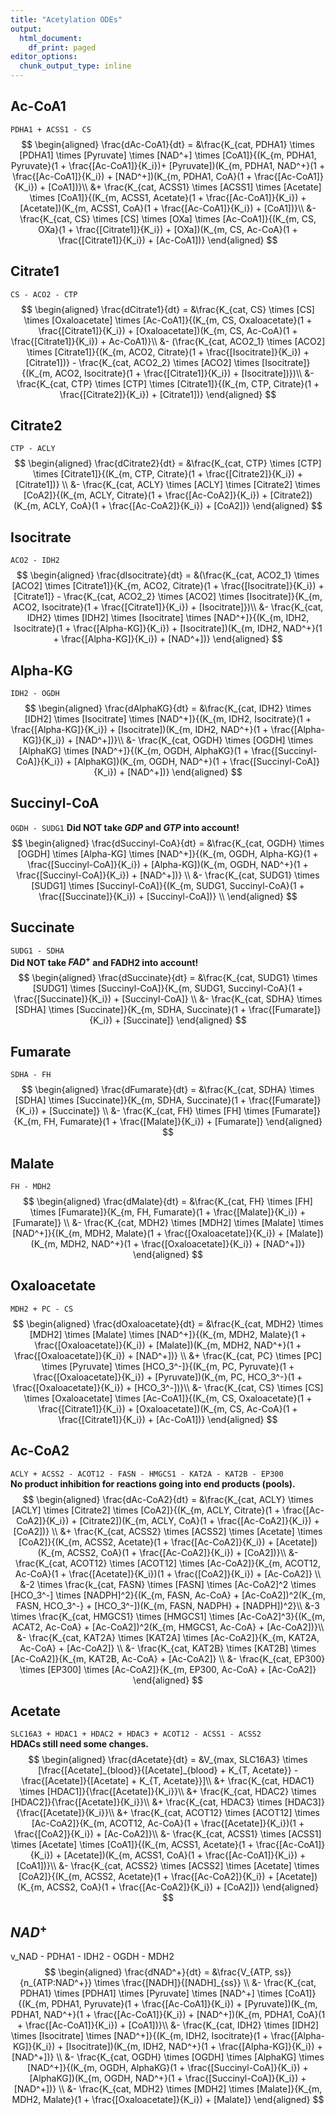 ---
title: "Acetylation ODEs"
output:
  html_document:
    df_print: paged
editor_options: 
  chunk_output_type: inline
---

## Ac-CoA1
`PDHA1 + ACSS1 - CS`
$$
\begin{aligned}
\frac{dAc-CoA1}{dt} = &\frac{K_{cat, PDHA1} \times [PDHA1] \times [Pyruvate] \times [NAD^+] \times [CoA1]}{(K_{m, PDHA1, Pyruvate}(1 + \frac{[Ac-CoA1]}{K_i})+ [Pyruvate])(K_{m, PDHA1, NAD^+}(1 + \frac{[Ac-CoA1]}{K_i}) + [NAD^+])(K_{m, PDHA1, CoA}(1 + \frac{[Ac-CoA1]}{K_i}) + [CoA1])}\\
&+ \frac{K_{cat, ACSS1} \times [ACSS1] \times [Acetate] \times [CoA1]}{(K_{m, ACSS1, Acetate}(1 + \frac{[Ac-CoA1]}{K_i}) + [Acetate])(K_{m, ACSS1, CoA}(1 + \frac{[Ac-CoA1]}{K_i}) + [CoA1])}\\
&- \frac{K_{cat, CS} \times [CS] \times [OXa] \times [Ac-CoA1]}{(K_{m, CS, OXa}(1 + \frac{[Citrate1]}{K_i}) + [OXa])(K_{m, CS, Ac-CoA}(1 + \frac{[Citrate1]}{K_i}) + [Ac-CoA1])}
\end{aligned}
$$


## Citrate1
`CS - ACO2 - CTP`
$$
\begin{aligned}
\frac{dCitrate1}{dt} = &\frac{K_{cat, CS} \times [CS] \times [Oxaloacetate] \times [Ac-CoA1]}{(K_{m, CS, Oxaloacetate}(1 + \frac{[Citrate1]}{K_i}) + [Oxaloacetate])(K_{m, CS, Ac-CoA}(1 + \frac{[Citrate1]}{K_i}) + Ac-CoA1)}\\
&- (\frac{K_{cat, ACO2_1} \times [ACO2] \times [Citrate1]}{(K_{m, ACO2, Citrate}(1 + \frac{[Isocitrate]}{K_i}) + [Citrate1])} - \frac{K_{cat, ACO2_2} \times [ACO2] \times [Isocitrate]}{(K_{m, ACO2, Isocitrate}(1 + \frac{[Citrate1]}{K_i}) + [Isocitrate])})\\
&- \frac{K_{cat, CTP} \times [CTP] \times [Citrate1]}{(K_{m, CTP, Citrate}(1 + \frac{[Citrate2]}{K_i}) + [Citrate1])}
\end{aligned}
$$

## Citrate2
`CTP - ACLY`
$$
\begin{aligned}
\frac{dCitrate2}{dt} = &\frac{K_{cat, CTP} \times [CTP] \times [Citrate1]}{(K_{m, CTP, Citrate}(1 + \frac{[Citrate2]}{K_i}) + [Citrate1])} \\
&- \frac{K_{cat, ACLY} \times [ACLY] \times [Citrate2] \times [CoA2]}{(K_{m, ACLY, Citrate}(1 + \frac{[Ac-CoA2]}{K_i}) + [Citrate2])(K_{m, ACLY, CoA}(1 + \frac{[Ac-CoA2]}{K_i}) + [CoA2])}
\end{aligned}
$$





## Isocitrate
`ACO2 - IDH2`
$$
\begin{aligned}
\frac{dIsocitrate}{dt} = &(\frac{K_{cat, ACO2_1} \times [ACO2] \times [Citrate1]}{K_{m, ACO2, Citrate}(1 + \frac{[Isocitrate]}{K_i}) + [Citrate1]} - \frac{K_{cat, ACO2_2} \times [ACO2] \times [Isocitrate]}{K_{m, ACO2, Isocitrate}(1 + \frac{[Citrate1]}{K_i}) + [Isocitrate]})\\
&- \frac{K_{cat, IDH2} \times [IDH2] \times [Isocitrate] \times [NAD^+]}{(K_{m, IDH2, Isocitrate}(1 + \frac{[Alpha-KG]}{K_i}) + [Isocitrate])(K_{m, IDH2, NAD^+}(1 + \frac{[Alpha-KG]}{K_i}) + [NAD^+])}
\end{aligned}
$$


## Alpha-KG
`IDH2 - OGDH`
$$
\begin{aligned}
\frac{dAlphaKG}{dt} = &\frac{K_{cat, IDH2} \times [IDH2] \times [Isocitrate] \times [NAD^+]}{(K_{m, IDH2, Isocitrate}(1 + \frac{[Alpha-KG]}{K_i}) + [Isocitrate])(K_{m, IDH2, NAD^+}(1 + \frac{[Alpha-KG]}{K_i}) + [NAD^+])}\\
&- \frac{K_{cat, OGDH} \times [OGDH] \times [AlphaKG] \times [NAD^+]}{(K_{m, OGDH, AlphaKG}(1 + \frac{[Succinyl-CoA]}{K_i}) + [AlphaKG])(K_{m, OGDH, NAD^+}(1 + \frac{[Succinyl-CoA]}{K_i}) + [NAD^+])}
\end{aligned}
$$
<P style="page-break-before: always">


## Succinyl-CoA
`OGDH - SUDG1`
**Did NOT take $GDP$ and $GTP$ into account!**
$$
\begin{aligned}
\frac{dSuccinyl-CoA}{dt} = &\frac{K_{cat, OGDH} \times [OGDH] \times [Alpha-KG] \times [NAD^+]}{(K_{m, OGDH, Alpha-KG}(1 + \frac{[Succinyl-CoA]}{K_i}) + [Alpha-KG])(K_{m, OGDH, NAD^+}(1 + \frac{[Succinyl-CoA]}{K_i}) + [NAD^+])} \\
&- \frac{K_{cat, SUDG1} \times [SUDG1] \times [Succinyl-CoA]}{(K_{m, SUDG1, Succinyl-CoA}(1 + \frac{[Succinate]}{K_i}) + [Succinyl-CoA])} \\
\end{aligned}
$$


## Succinate
`SUDG1 - SDHA`  
**Did NOT take $FAD^+$ and FADH2 into account!**
$$
\begin{aligned}
\frac{dSuccinate}{dt} = &\frac{K_{cat, SUDG1} \times [SUDG1] \times [Succinyl-CoA]}{K_{m, SUDG1, Succinyl-CoA}(1 + \frac{[Succinate]}{K_i}) + [Succinyl-CoA]} \\
&- \frac{K_{cat, SDHA} \times [SDHA] \times [Succinate]}{K_{m, SDHA, Succinate}(1 + \frac{[Fumarate]}{K_i}) + [Succinate]}
\end{aligned}
$$


## Fumarate
`SDHA - FH`
$$
\begin{aligned}
\frac{dFumarate}{dt} = &\frac{K_{cat, SDHA} \times [SDHA] \times [Succinate]}{K_{m, SDHA, Succinate}(1 + \frac{[Fumarate]}{K_i}) + [Succinate]} \\
&- \frac{K_{cat, FH} \times [FH] \times [Fumarate]}{K_{m, FH, Fumarate}(1 + \frac{[Malate]}{K_i}) + [Fumarate]}
\end{aligned}
$$


## Malate
`FH - MDH2`
$$
\begin{aligned}
\frac{dMalate}{dt} = &\frac{K_{cat, FH} \times [FH] \times [Fumarate]}{K_{m, FH, Fumarate}(1 + \frac{[Malate]}{K_i}) + [Fumarate]} \\
&- \frac{K_{cat, MDH2} \times [MDH2] \times [Malate] \times [NAD^+]}{(K_{m, MDH2, Malate}(1 + \frac{[Oxaloacetate]}{K_i}) + [Malate])(K_{m, MDH2, NAD^+}(1 + \frac{[Oxaloacetate]}{K_i}) + [NAD^+])}
\end{aligned}
$$


## Oxaloacetate
`MDH2 + PC - CS`
$$
\begin{aligned}
\frac{dOxaloacetate}{dt} = &\frac{K_{cat, MDH2} \times [MDH2] \times [Malate] \times [NAD^+]}{(K_{m, MDH2, Malate}(1 + \frac{[Oxaloacetate]}{K_i}) + [Malate])(K_{m, MDH2, NAD^+}(1 + \frac{[Oxaloacetate]}{K_i}) + [NAD^+])} \\
&+ \frac{K_{cat, PC} \times [PC] \times [Pyruvate] \times [HCO_3^-]}{(K_{m, PC, Pyruvate}(1 + \frac{[Oxaloacetate]}{K_i}) + [Pyruvate])(K_{m, PC, HCO_3^-}(1 + \frac{[Oxaloacetate]}{K_i}) + [HCO_3^-])}\\
&- \frac{K_{cat, CS} \times [CS] \times [Oxaloacetate] \times [Ac-CoA1]}{(K_{m, CS, Oxaloacetate}(1 + \frac{[Citrate1]}{K_i}) + [Oxaloacetate])(K_{m, CS, Ac-CoA}(1 + \frac{[Citrate1]}{K_i}) + [Ac-CoA1])}
\end{aligned}
$$
<P style="page-break-before: always">


## Ac-CoA2
`ACLY + ACSS2 - ACOT12 - FASN - HMGCS1 - KAT2A - KAT2B - EP300`  
**No product inhibition for reactions going into end products (pools).**
$$
\begin{aligned}
\frac{dAc-CoA2}{dt} = &\frac{K_{cat, ACLY} \times [ACLY] \times [Citrate2] \times [CoA2]}{(K_{m, ACLY, Citrate}(1 + \frac{[Ac-CoA2]}{K_i}) + [Citrate2])(K_{m, ACLY, CoA}(1 + \frac{[Ac-CoA2]}{K_i}) + [CoA2])} \\
&+ \frac{K_{cat, ACSS2} \times [ACSS2] \times [Acetate] \times [CoA2]}{(K_{m, ACSS2, Acetate}(1 + \frac{[Ac-CoA2]}{K_i}) + [Acetate])(K_{m, ACSS2, CoA}(1 + \frac{[Ac-CoA2]}{K_i}) + [CoA2])}\\
&- \frac{K_{cat, ACOT12} \times [ACOT12] \times [Ac-CoA2]}{K_{m, ACOT12, Ac-CoA}(1 + \frac{[Acetate]}{K_i})(1 + \frac{[CoA2]}{K_i}) + [Ac-CoA2]} \\
&-2 \times \frac{k_{cat, FASN} \times [FASN] \times [Ac-CoA2]^2 \times [HCO_3^-] \times [NADPH]^2}{(K_{m, FASN, Ac-CoA} + [Ac-CoA2])^2(K_{m, FASN, HCO_3^-} + [HCO_3^-])(K_{m, FASN, NADPH} + [NADPH])^2}\\
&-3 \times \frac{K_{cat, HMGCS1} \times [HMGCS1] \times [Ac-CoA2]^3}{(K_{m, ACAT2, Ac-CoA} + [Ac-CoA2])^2(K_{m, HMGCS1, Ac-CoA} + [Ac-CoA2])}\\
&- \frac{K_{cat, KAT2A} \times [KAT2A] \times [Ac-CoA2]}{K_{m, KAT2A, Ac-CoA} + [Ac-CoA2]} \\
&- \frac{K_{cat, KAT2B} \times [KAT2B] \times [Ac-CoA2]}{K_{m, KAT2B, Ac-CoA} + [Ac-CoA2]} \\
&- \frac{K_{cat, EP300} \times [EP300] \times [Ac-CoA2]}{K_{m, EP300, Ac-CoA} + [Ac-CoA2]}
\end{aligned}
$$


## Acetate
`SLC16A3 + HDAC1 + HDAC2 + HDAC3 + ACOT12 - ACSS1 - ACSS2`  
**HDACs still need some changes.**
$$
\begin{aligned}
\frac{dAcetate}{dt} = &V_{max, SLC16A3} \times [\frac{[Acetate]_{blood}}{[Acetate]_{blood} + K_{T, Acetate}} - \frac{[Acetate]}{[Acetate] + K_{T, Acetate}}]\\
&+ \frac{K_{cat, HDAC1} \times [HDAC1]}{\frac{[Acetate]}{K_i}}\\
&+ \frac{K_{cat, HDAC2} \times [HDAC2]}{\frac{[Acetate]}{K_i}}\\
&+ \frac{K_{cat, HDAC3} \times [HDAC3]}{\frac{[Acetate]}{K_i}}\\
&+ \frac{K_{cat, ACOT12} \times [ACOT12] \times [Ac-CoA2]}{K_{m, ACOT12, Ac-CoA}(1 + \frac{[Acetate]}{K_i})(1 + \frac{[CoA2]}{K_i}) + [Ac-CoA2]}\\
&- \frac{K_{cat, ACSS1} \times [ACSS1] \times [Acetate] \times [CoA1]}{(K_{m, ACSS1, Acetate}(1 + \frac{[Ac-CoA1]}{K_i}) + [Acetate])(K_{m, ACSS1, CoA}(1 + \frac{[Ac-CoA1]}{K_i}) + [CoA1])}\\
&- \frac{K_{cat, ACSS2} \times [ACSS2] \times [Acetate] \times [CoA2]}{(K_{m, ACSS2, Acetate}(1 + \frac{[Ac-CoA2]}{K_i}) + [Acetate])(K_{m, ACSS2, CoA}(1 + \frac{[Ac-CoA2]}{K_i}) + [CoA2])}
\end{aligned}
$$
<P style="page-break-before: always">


## $NAD^+$
v_NAD - PDHA1 - IDH2 - OGDH - MDH2
$$
\begin{aligned}
\frac{dNAD^+}{dt} = &\frac{V_{ATP, ss}}{n_{ATP:NAD^+}} \times \frac{[NADH]}{[NADH]_{ss}} \\
&- \frac{K_{cat, PDHA1} \times [PDHA1] \times [Pyruvate] \times [NAD^+] \times [CoA1]}{(K_{m, PDHA1, Pyruvate}(1 + \frac{[Ac-CoA1]}{K_i}) + [Pyruvate])(K_{m, PDHA1, NAD^+}(1 + \frac{[Ac-CoA1]}{K_i}) + [NAD^+])(K_{m, PDHA1, CoA}(1 + \frac{[Ac-CoA1]}{K_i}) + [CoA1])}\\
&- \frac{K_{cat, IDH2} \times [IDH2] \times [Isocitrate] \times [NAD^+]}{(K_{m, IDH2, Isocitrate}(1 + \frac{[Alpha-KG]}{K_i}) + [Isocitrate])(K_{m, IDH2, NAD^+}(1 + \frac{[Alpha-KG]}{K_i}) + [NAD^+])} \\
&- \frac{K_{cat, OGDH} \times [OGDH] \times [AlphaKG] \times [NAD^+]}{(K_{m, OGDH, AlphaKG}(1 + \frac{[Succinyl-CoA]}{K_i}) + [AlphaKG])(K_{m, OGDH, NAD^+}(1 + \frac{[Succinyl-CoA]}{K_i}) + [NAD^+])} \\
&- \frac{K_{cat, MDH2} \times [MDH2] \times [Malate]}{K_{m, MDH2, Malate}(1 + \frac{[Oxaloacetate]}{K_i}) + [Malate]}
\end{aligned}
$$
